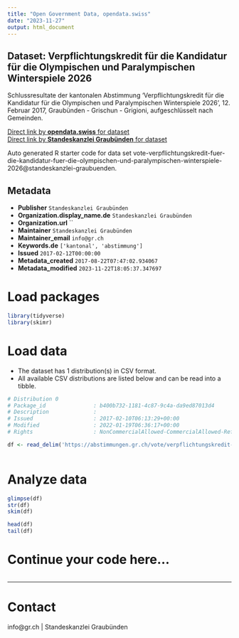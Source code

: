 ```yaml
---
title: "Open Government Data, opendata.swiss"
date: "2023-11-27"
output: html_document
---
```


## Dataset: Verpflichtungskredit für die Kandidatur für die Olympischen und Paralympischen Winterspiele 2026

Schlussresultate der kantonalen Abstimmung 'Verpflichtungskredit für die Kandidatur für die Olympischen und Paralympischen Winterspiele 2026', 12. Februar 2017, Graubünden - Grischun - Grigioni, aufgeschlüsselt nach Gemeinden.

[Direct link by **opendata.swiss** for dataset](https://opendata.swiss/de/dataset/verpflichtungskredit-fur-die-kandidatur-fur-die-olympischen-und-paralympischen-winterspiel-2026)<br>
[Direct link by **Standeskanzlei Graubünden** for dataset](https://abstimmungen.gr.ch/vote/verpflichtungskredit-fuer-die-kandidatur-fuer-die-olympischen-und-paralympischen-winterspiele-2026/data)

Auto generated R starter code for data set vote-verpflichtungskredit-fuer-die-kandidatur-fuer-die-olympischen-und-paralympischen-winterspiele-2026@standeskanzlei-graubuenden.

## Metadata

- **Publisher** `Standeskanzlei Graubünden`
- **Organization.display_name.de** `Standeskanzlei Graubünden`
- **Organization.url** ``
- **Maintainer** `Standeskanzlei Graubünden`
- **Maintainer_email** `info@gr.ch`
- **Keywords.de** `['kantonal', 'abstimmung']`
- **Issued** `2017-02-12T00:00:00`
- **Metadata_created** `2017-08-22T07:47:02.934067`
- **Metadata_modified** `2023-11-22T18:05:37.347697`


# Load packages

```r

library(tidyverse)
library(skimr)

```

# Load data

-   The dataset has 1 distribution(s) in CSV format.
-   All available CSV distributions are listed below and can be read into a tibble.

```r

# Distribution 0
# Package_id               : b400b732-1181-4c87-9c4a-da9ed87013d4
# Description              : 
# Issued                   : 2017-02-10T06:13:29+00:00
# Modified                 : 2022-01-19T06:36:17+00:00
# Rights                   : NonCommercialAllowed-CommercialAllowed-ReferenceRequired

df <- read_delim('https://abstimmungen.gr.ch/vote/verpflichtungskredit-fuer-die-kandidatur-fuer-die-olympischen-und-paralympischen-winterspiele-2026/data-csv')



```

# Analyze data

```r

glimpse(df)
str(df)
skim(df)

head(df)
tail(df)

```

# Continue your code here...

```r

```

------------------------------------------------------------------------

# Contact

info@gr.ch | Standeskanzlei Graubünden
